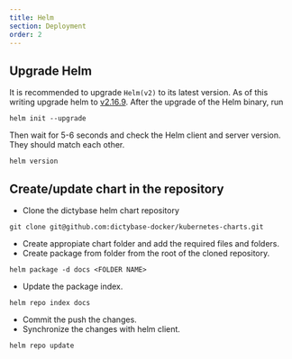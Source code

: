 ```yaml
---
title: Helm
section: Deployment
order: 2
---
```


## Upgrade Helm
It is recommended to upgrade `Helm(v2)` to its latest version. As of this
writing upgrade helm to
[v2.16.9](https://github.com/helm/helm/releases/tag/v2.16.9). After the
upgrade of the Helm binary, run
```shell
helm init --upgrade
```
Then wait for 5-6 seconds and check the Helm client and server version. They should match each other.
```shell
helm version
```

## Create/update chart in the repository

- Clone the dictybase helm chart repository

```shell
git clone git@github.com:dictybase-docker/kubernetes-charts.git
```

- Create appropiate chart folder and add the required files and folders.
- Create package from folder from the root of the cloned repository.

```shell
helm package -d docs <FOLDER NAME>
```

- Update the package index.

```shell
helm repo index docs
```

- Commit the push the changes.
- Synchronize the changes with helm client.

```shell
helm repo update
```
